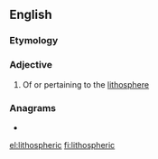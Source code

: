 ==English==

===Etymology===
{{suffix|en|lithosphere|ic}}

===Adjective===
{{en-adj|-}}

# Of or pertaining to the [[lithosphere]]

===Anagrams===
* {{l|en|trichophiles}}

[[el:lithospheric]]
[[fi:lithospheric]]